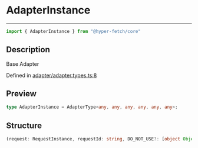 

# AdapterInstance

<div class="api-docs__separator" data-reactroot="">

---

</div><div class="api-docs__import" data-reactroot="">

```ts
import { AdapterInstance } from "@hyper-fetch/core"
```

</div><div class="api-docs__section">

## Description

</div><div class="api-docs__description"><span class="api-docs__do-not-parse">

Base Adapter

</span></div><p class="api-docs__definition">

Defined in [adapter/adapter.types.ts:8](https://github.com/BetterTyped/hyper-fetch/blob/cc329b91/packages/core/src/adapter/adapter.types.ts#L8)

</p><div class="api-docs__section">

## Preview

</div><div class="api-docs__preview type single">

```ts
type AdapterInstance = AdapterType<any, any, any, any, any, any>;
```

</div><div class="api-docs__section">

## Structure

</div><div class="api-docs__returns">

```ts
(request: RequestInstance, requestId: string, DO_NOT_USE?: [object Object]) => Promise<ResponseReturnType<any, any, any>>
```

</div>